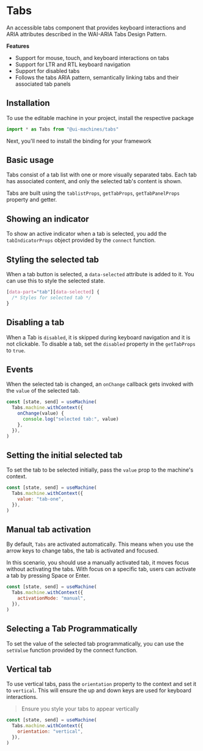 # Tabs

An accessible tabs component that provides keyboard interactions and ARIA
attributes described in the WAI-ARIA Tabs Design Pattern.

**Features**

- Support for mouse, touch, and keyboard interactions on tabs
- Support for LTR and RTL keyboard navigation
- Support for disabled tabs
- Follows the tabs ARIA pattern, semantically linking tabs and their associated
  tab panels

## Installation

To use the editable machine in your project, install the respective package

<InstallSnippet package="@ui-machines/tabs" />

```jsx
import * as Tabs from "@ui-machines/tabs"
```

Next, you'll need to install the binding for your framework

<CodeSnippet id="tabs/installation.mdx" />

## Basic usage

Tabs consist of a tab list with one or more visually separated tabs. Each tab
has associated content, and only the selected tab's content is shown.

Tabs are built using the `tablistProps`, `getTabProps`, `getTabPanelProps`
property and getter.

<CodeSnippet id="tabs/usage.mdx" />

## Showing an indicator

To show an active indicator when a tab is selected, you add the
`tabIndicatorProps` object provided by the `connect` function.

<CodeSnippet id="tabs/with-indicator.mdx" />

## Styling the selected tab

When a tab button is selected, a `data-selected` attribute is added to it. You
can use this to style the selected state.

```css
[data-part="tab"][data-selected] {
  /* Styles for selected tab */
}
```

## Disabling a tab

When a Tab is `disabled`, it is skipped during keyboard navigation and it is not
clickable. To disable a tab, set the `disabled` property in the `getTabProps` to
`true`.

<CodeSnippet id="tabs/disabling-tab.mdx" />

## Events

When the selected tab is changed, an `onChange` callback gets invoked with the
`value` of the selected tab.

```jsx
const [state, send] = useMachine(
  Tabs.machine.withContext({
    onChange(value) {
      console.log("selected tab:", value)
    },
  }),
)
```

## Setting the initial selected tab

To set the tab to be selected initially, pass the `value` prop to the machine's
context.

```jsx
const [state, send] = useMachine(
  Tabs.machine.withContext({
    value: "tab-one",
  }),
)
```

## Manual tab activation

By default, `Tabs` are activated automatically. This means when you use the
arrow keys to change tabs, the tab is activated and focused.

In this scenario, you should use a manually activated tab, it moves focus
without activating the tabs. With focus on a specific tab, users can activate a
tab by pressing Space or Enter.

```jsx
const [state, send] = useMachine(
  Tabs.machine.withContext({
    activationMode: "manual",
  }),
)
```

## Selecting a Tab Programmatically

To set the value of the selected tab programmatically, you can use the
`setValue` function provided by the connect function.

<CodeSnippet id="tabs/programmatic-control.mdx" />

## Vertical tab

To use vertical tabs, pass the `orientation` property to the context and set it
to `vertical`. This will ensure the up and down keys are used for keyboard
interactions.

> Ensure you style your tabs to appear vertically

```jsx
const [state, send] = useMachine(
  Tabs.machine.withContext({
    orientation: "vertical",
  }),
)
```
